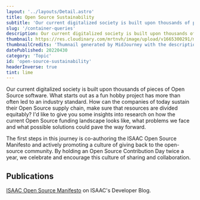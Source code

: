 ```yaml
---
layout: '../layouts/Detail.astro'
title: Open Source Sustainability
subtitle: 'Our current digitalized society is built upon thousands of pieces of Open Source software. How can the companies of today sustain their Open Source supply chain?'
slug: '/container-queries'
description: Our current digitalized society is built upon thousands of pieces of Open Source software. How can the companies of today sustain their Open Source supply chain?
thumbnail: https://res.cloudinary.com/mrtnvh/image/upload/v1665300291/mrtnvh.com/mrtnvh_landscape_of_a_farmer_giving_water_to_his_crops_326b91cf-428e-4cb3-accb-9405d6cb0d94.jpg
thumbnailCredits: 'Thumnail generated by MidJourney with the description *"A farmer giving water to his crops."*'
datePublished: 20220430
category: 'Topic'
id: 'open-source-sustainability'
headerInverse: true
tint: lime
---
```


Our current digitalized society is built upon thousands of pieces of Open Source software. What starts out as a fun hobby project has more than often led to an industry standard. How can the companies of today sustain their Open Source supply chain, make sure that resources are divided equitably? I'd like to give you some insights into research on how the current Open Source funding landscape looks like, what problems we face and what possible solutions could pave the way forward.

The first steps in this journey is co-authoring the ISAAC Open Source Manifesto and actively promoting a culture of giving back to the open-source community. By holding an Open Source Contribution Day twice a year, we celebrate and encourage this culture of sharing and collaboration.

## Publications

[ISAAC Open Source Manifesto](https://web.archive.org/web/20211023150557/https://www.isaac.nl/en/developer-blog/open-source-manifest) on ISAAC's Developer Blog.
